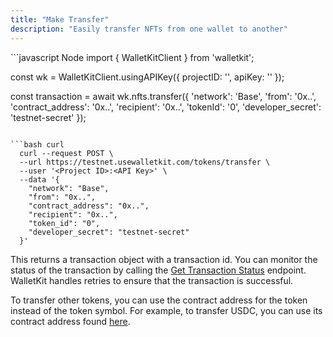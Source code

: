 ```yaml
---
title: "Make Transfer"
description: "Easily transfer NFTs from one wallet to another"
---
```


<CodeGroup>
```javascript Node
import { WalletKitClient } from 'walletkit';

const wk = WalletKitClient.usingAPIKey({
  projectID: '<Project ID>',
  apiKey: '<API Key>'
});

const transaction = await wk.nfts.transfer({
  'network': 'Base',
  'from': '0x..',
  'contract_address': '0x..',
  'recipient': '0x..',
  'tokenId': '0',
  'developer_secret': 'testnet-secret'
});
```

```bash curl
  curl --request POST \
  --url https://testnet.usewalletkit.com/tokens/transfer \
  --user '<Project ID>:<API Key>' \
  --data '{
    "network": "Base",
    "from": "0x..",
    "contract_address": "0x..",
    "recipient": "0x..",
    "token_id": "0",
    "developer_secret": "testnet-secret"
  }'
```
</CodeGroup>

This returns a transaction object with a transaction id. You can monitor the status of the transaction by calling the
[Get Transaction Status](/api-reference/transactions/transaction-status-by-id) endpoint. WalletKit handles retries to
ensure that the transaction is successful.

To transfer other tokens, you can use the contract address for the token instead of the token symbol. For example, to
transfer USDC, you can use its contract address found [here](https://www.circle.com/en/multichain-usdc).